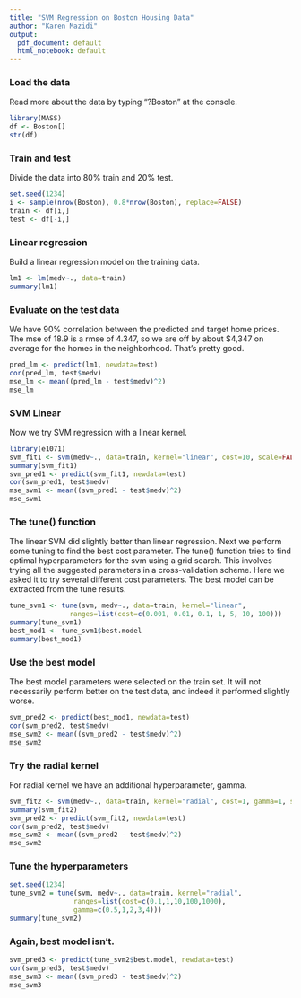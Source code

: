 ```yaml
---
title: "SVM Regression on Boston Housing Data"
author: "Karen Mazidi"
output:
  pdf_document: default
  html_notebook: default
---
```


### Load the data

Read more about the data by typing "?Boston" at the console.

```r
library(MASS)
df <- Boston[]
str(df)
```
### Train and test

Divide the data into 80% train and 20% test.

```r
set.seed(1234)
i <- sample(nrow(Boston), 0.8*nrow(Boston), replace=FALSE)
train <- df[i,]
test <- df[-i,]
```

### Linear regression

Build a linear regression model on the training data.

```r
lm1 <- lm(medv~., data=train)
summary(lm1)
```

### Evaluate on the test data

We have 90% correlation between the predicted and target home prices. The mse of 18.9 is a rmse of 4.347, so we are off by about $4,347 on average for the homes in the neighborhood. That's pretty good.

```r
pred_lm <- predict(lm1, newdata=test)
cor(pred_lm, test$medv)
mse_lm <- mean((pred_lm - test$medv)^2)
mse_lm
```

### SVM Linear

Now we try SVM regression with a linear kernel. 

```r
library(e1071)
svm_fit1 <- svm(medv~., data=train, kernel="linear", cost=10, scale=FALSE)
summary(svm_fit1)
svm_pred1 <- predict(svm_fit1, newdata=test)
cor(svm_pred1, test$medv)
mse_svm1 <- mean((svm_pred1 - test$medv)^2)
mse_svm1
```

### The tune() function

The linear SVM did slightly better than linear regression. Next we perform some tuning to find the best cost parameter. The tune() function tries to find optimal hyperparameters for the svm using a grid search. This involves trying all the suggested parameters in a cross-validation scheme. Here we asked it to try several different cost parameters. The best model can be extracted from the tune results. 


```r
tune_svm1 <- tune(svm, medv~., data=train, kernel="linear",
               ranges=list(cost=c(0.001, 0.01, 0.1, 1, 5, 10, 100)))
summary(tune_svm1)
best_mod1 <- tune_svm1$best.model
summary(best_mod1)
```
### Use the best model

The best model parameters were selected on the train set. It will not necessarily perform better on the test data, and indeed it performed slightly worse.

```r
svm_pred2 <- predict(best_mod1, newdata=test)
cor(svm_pred2, test$medv)
mse_svm2 <- mean((svm_pred2 - test$medv)^2)
mse_svm2
```
### Try the radial kernel

For radial kernel we have an additional hyperparameter, gamma.

```r
svm_fit2 <- svm(medv~., data=train, kernel="radial", cost=1, gamma=1, scale=FALSE)
summary(svm_fit2)
svm_pred2 <- predict(svm_fit2, newdata=test)
cor(svm_pred2, test$medv)
mse_svm2 <- mean((svm_pred2 - test$medv)^2)
mse_svm2
```
### Tune the hyperparameters

```r
set.seed(1234)
tune_svm2 = tune(svm, medv~., data=train, kernel="radial",
                ranges=list(cost=c(0.1,1,10,100,1000),
                gamma=c(0.5,1,2,3,4)))
summary(tune_svm2)

```
### Again, best model isn't. 

```r
svm_pred3 <- predict(tune_svm2$best.model, newdata=test)
cor(svm_pred3, test$medv)
mse_svm3 <- mean((svm_pred3 - test$medv)^2)
mse_svm3
```

